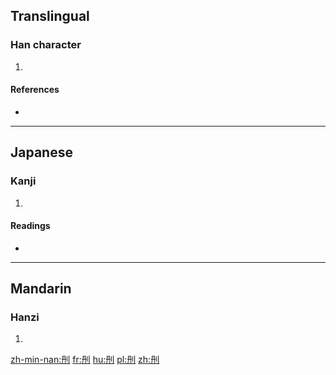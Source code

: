 ==Translingual==

===Han character===
{{Han char|rn=18|rad=刀|as=04|sn=6|four=7240<sub>0</sub>|canj=月卜中弓 (BYLN)|ids=⿰[[丹]][[刂]]}}

# {{defn|Han|sort=刀04}}

====References====
* {{Han ref|kx=0137.100|dkj=01885|dj=0308.150|hdz=10326.040|uh=5210|ud=21008|bh=C9BF|bd=51647}}

----

==Japanese==

===Kanji===
{{ja-kanji|grade=|rs=刀04}}

# {{defn|lang=ja|sort=刀04}}

====Readings====
* {{ja-readings|on=[[たん]] (tan)|kun=[[さく]] (saku)}}

----

==Mandarin==

===Hanzi===
{{cmn-hanzi|pin=[[dǎn]] ([[dan3]])|wg=tan<sup>3</sup>}}

# {{defn|lang=cmn|sort=刀04}}

[[zh-min-nan:刐]]
[[fr:刐]]
[[hu:刐]]
[[pl:刐]]
[[zh:刐]]